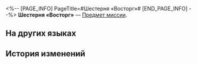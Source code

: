 <%-- [PAGE_INFO]
PageTitle=#Шестерня «Восторг»#
[END_PAGE_INFO] --%>
{{Предмет Инфобокс
|id          = 140469
|Изображение = Предмет Шестерня «Восторг».png
|Тип         = Предмет миссии
|Инвентарь   = Миссии
|Редкость    = 3
|Эффект      = 
|Описание    = Извлечённая из прохожих эмоция «восторг» для восполнения эмоциферблата грёзотворцев.
}}
'''Шестерня «Восторг»''' — [[Предмет миссии]].

==На других языках==
{{На других языках
|en   = "Happy" Gear
|zhs  = 「欢欣」齿轮
|zht  = 「歡欣」齒輪
|ja   = 「喜び」の歯車
|ko   = 「기쁨」 톱니바퀴
|es   = Engranaje de la felicidad
|fr   = Engrenage de «&nbsp;joie&nbsp;»
|ru   = Шестерня «Восторг»
|th   = ฟันเฟือง "สุขใจ"
|vi   = Bánh Răng Vui Vẻ
|de   = Freude-Zahnrad
|id   = Gir "Kebahagiaan"
|pt   = Engrenagem "Feliz"
}}

==История изменений==
{{История изменений|3.5}}